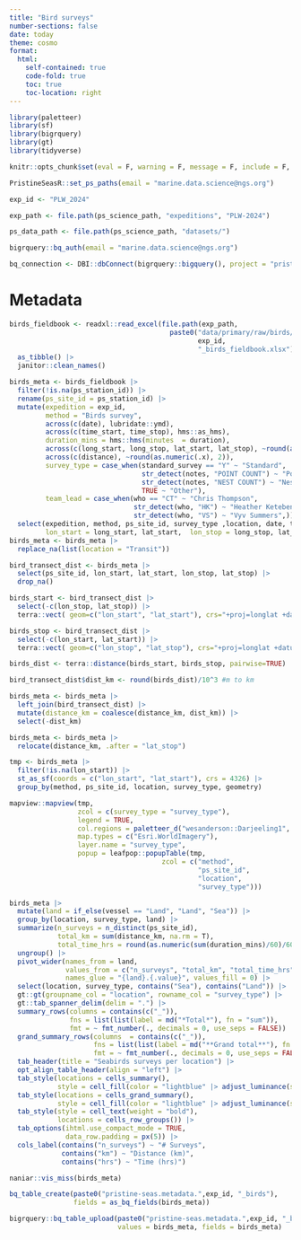 ```yaml
---
title: "Bird surveys"
number-sections: false
date: today
theme: cosmo
format: 
  html:
    self-contained: true
    code-fold: true
    toc: true
    toc-location: right
---
```


```r
library(paletteer)
library(sf)
library(bigrquery)
library(gt)
library(tidyverse)

knitr::opts_chunk$set(eval = F, warning = F, message = F, include = F, echo = F)

PristineSeasR::set_ps_paths(email = "marine.data.science@ngs.org")

exp_id <- "PLW_2024"

exp_path <- file.path(ps_science_path, "expeditions", "PLW-2024")

ps_data_path <- file.path(ps_science_path, "datasets/")

bigrquery::bq_auth(email = "marine.data.science@ngs.org")

bq_connection <- DBI::dbConnect(bigrquery::bigquery(), project = "pristine-seas")
```

# Metadata

```r
birds_fieldbook <- readxl::read_excel(file.path(exp_path, 
                                        paste0("data/primary/raw/birds/",
                                               exp_id,
                                               "_birds_fieldbook.xlsx"))) |> 
  as_tibble() |> 
  janitor::clean_names()

birds_meta <- birds_fieldbook |> 
  filter(!is.na(ps_station_id)) |> 
  rename(ps_site_id = ps_station_id) |> 
  mutate(expedition = exp_id, 
         method = "Birds survey",
         across(c(date), lubridate::ymd),
         across(c(time_start, time_stop), hms::as_hms),
         duration_mins = hms::hms(minutes  = duration),
         across(c(long_start, long_stop, lat_start, lat_stop), ~round(as.numeric(.x), 5)),
         across(c(distance), ~round(as.numeric(.x), 2)),
         survey_type = case_when(standard_survey == "Y" ~ "Standard", 
                                 str_detect(notes, "POINT COUNT") ~ "Point count",
                                 str_detect(notes, "NEST COUNT") ~ "Nest count",
                                 TRUE ~ "Other"),
         team_lead = case_when(who == "CT" ~ "Chris Thompson",
                               str_detect(who, "HK") ~ "Heather Ketebengang",
                               str_detect(who, "VS") ~ "Vyv Summers",)) |> 
  select(expedition, method, ps_site_id, survey_type ,location, date, time_start, time_stop, duration_mins, 
         lon_start = long_start, lat_start,  lon_stop = long_stop, lat_stop, distance_km = distance, vessel, string, in_or_out, notes, team_lead, -sublocation,  -duration, -standard_survey) 
birds_meta <- birds_meta |> 
  replace_na(list(location = "Transit"))
```

```r
bird_transect_dist <- birds_meta |> 
  select(ps_site_id, lon_start, lat_start, lon_stop, lat_stop) |> 
  drop_na() 

birds_start <- bird_transect_dist |> 
  select(-c(lon_stop, lat_stop)) |> 
  terra::vect( geom=c("lon_start", "lat_start"), crs="+proj=longlat +datum=WGS84")

birds_stop <- bird_transect_dist |> 
  select(-c(lon_start, lat_start)) |> 
  terra::vect( geom=c("lon_stop", "lat_stop"), crs="+proj=longlat +datum=WGS84")

birds_dist <- terra::distance(birds_start, birds_stop, pairwise=TRUE)

bird_transect_dist$dist_km <- round(birds_dist)/10^3 #m to km

birds_meta <- birds_meta |> 
  left_join(bird_transect_dist) |> 
  mutate(distance_km = coalesce(distance_km, dist_km)) |> 
  select(-dist_km)

birds_meta <- birds_meta |> 
  relocate(distance_km, .after = "lat_stop")
```

```r
tmp <- birds_meta |> 
  filter(!is.na(lon_start)) |> 
  st_as_sf(coords = c("lon_start", "lat_start"), crs = 4326) |> 
  group_by(method, ps_site_id, location, survey_type, geometry) 

mapview::mapview(tmp,
                 zcol = c(survey_type = "survey_type"), 
                 legend = TRUE,
                 col.regions = paletteer_d("wesanderson::Darjeeling1", 4),
                 map.types = c("Esri.WorldImagery"),
                 layer.name = "survey_type",
                 popup = leafpop::popupTable(tmp,
                                      zcol = c("method",
                                               "ps_site_id",
                                               "location",
                                               "survey_type")))
```

```r
birds_meta |> 
  mutate(land = if_else(vessel == "Land", "Land", "Sea")) |> 
  group_by(location, survey_type, land) |> 
  summarize(n_surveys = n_distinct(ps_site_id),
            total_km = sum(distance_km, na.rm = T),
            total_time_hrs = round(as.numeric(sum(duration_mins)/60)/60, 2)) |> 
  ungroup() |> 
  pivot_wider(names_from = land, 
              values_from = c("n_surveys", "total_km", "total_time_hrs"), 
              names_glue = "{land}.{.value}", values_fill = 0) |> 
  select(location, survey_type, contains("Sea"), contains("Land")) |> 
  gt::gt(groupname_col = "location", rowname_col = "survey_type") |> 
  gt::tab_spanner_delim(delim = ".") |> 
  summary_rows(columns = contains(c("_")),
               fns = list(list(label = md("*Total*"), fn = "sum")),
               fmt = ~ fmt_number(., decimals = 0, use_seps = FALSE)) |> 
  grand_summary_rows(columns  = contains(c("_")),
                     fns = list(list(label = md("**Grand total**"), fn = "sum")),
                     fmt = ~ fmt_number(., decimals = 0, use_seps = FALSE)) |> 
  tab_header(title = "Seabirds surveys per location") |>
  opt_align_table_header(align = "left") |> 
  tab_style(locations = cells_summary(),
            style = cell_fill(color = "lightblue" |> adjust_luminance(steps = +1))) |> 
  tab_style(locations = cells_grand_summary(),
            style = cell_fill(color = "lightblue" |> adjust_luminance(steps = +2))) |> 
  tab_style(style = cell_text(weight = "bold"),
            locations = cells_row_groups()) |> 
  tab_options(ihtml.use_compact_mode = TRUE,
              data_row.padding = px(5)) |> 
  cols_label(contains("n_surveys") ~ "# Surveys",
             contains("km") ~ "Distance (km)",
             contains("hrs") ~ "Time (hrs)")
```

```r
naniar::vis_miss(birds_meta)
```

```r
bq_table_create(paste0("pristine-seas.metadata.",exp_id, "_birds"), 
                fields = as_bq_fields(birds_meta))

bigrquery::bq_table_upload(paste0("pristine-seas.metadata.",exp_id, "_birds"), 
                           values = birds_meta, fields = birds_meta)
```

